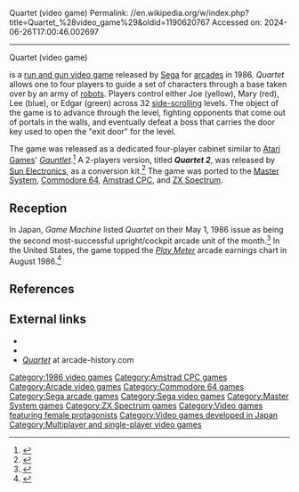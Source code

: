 Quartet (video game)
Permalink: //en.wikipedia.org/w/index.php?title=Quartet_%28video_game%29&oldid=1190620767
Accessed on: 2024-06-26T17:00:46.002697



------
Quartet (video game)
{{Infobox video game
| title = Quartet
| image = Sega_Quartet_arcade_game_flyer.jpg
| caption = Arcade flyer
| developer = [[Sega]]
| publisher = Sega
| designer = [[Rieko Kodama]]
| composer = Katsuhiro Hayashi
| platforms = [[Arcade video game|Arcade]], [[Master System]], [[Amstrad CPC]], [[Commodore 64]], [[ZX Spectrum]]
| released = {{vgrelease|JP|February 1, 1986<ref>{{cite web |title=Quartet (Registration Number PA0000290830) |url=https://cocatalog.loc.gov |website=[[United States Copyright Office]] |access-date=29 May 2021}}</ref>|NA|June 1986<ref>{{cite book |last1=Akagi |first1=Masumi |title=アーケードTVゲームリスト国内•海外編(1971–2005) |trans-title=Arcade TV Game List: Domestic • Overseas Edition (1971–2005) |date=October 13, 2006 |publisher=Amusement News Agency |language=ja |location=Japan |isbn=978-4990251215 |page=131 |url=https://archive.org/details/ArcadeGameList1971-2005/page/n132}}</ref>|EU|1986<ref>{{cite web |title=Video Game Flyers: Quartet, Sega (EU) |url=https://flyers.arcade-museum.com/?page=thumbs&db=videodb&id=5565 |website=The Arcade Flyer Archive |access-date=29 May 2021}}</ref>}}
| modes = 1-4 player multiplayer (1-2 players in ports)
| genre = [[Run and gun video game|Run and gun]]
| arcade system = [[Sega System 16]]
}}

{{nihongo|'''''Quartet'''''|カルテット}} is a [[run and gun video game]] released by [[Sega]] for [[Arcade video game|arcades]] in 1986. ''Quartet'' allows one to four players to guide a set of characters through a base taken over by an army of [[robots]]. Players control either Joe (yellow), Mary (red), Lee (blue), or Edgar (green) across 32 [[side-scrolling]] levels.  The object of the game is to advance through the level, fighting opponents that come out of portals in the walls, and eventually defeat a boss that carries the door key used to open the "exit door" for the level.{{citation needed|date=October 2020}}

The game was released as a dedicated four-player cabinet similar to [[Atari Games]]' ''[[Gauntlet (1985 video game)|Gauntlet]]''.<ref name=cashbox19870117>{{cite journal|title=Coin-Op '86: Putting into perspective the year in review|journal=Cash Box|date=January 17, 1987|url=https://archive.org/details/cashbox50unse_23/page/n51/mode/2up?q=Quartet+Sega}}</ref> A 2-players version, titled '''''Quartet 2''''', was released by [[Sunsoft|Sun Electronics]], as a conversion kit.<ref name=cashbox19861129>{{cite journal|title=Cash Box Tours The AMOA Expo '86 Exhibits|journal=Cash Box|date= November 29, 1986|url=https://archive.org/details/cashbox50unse_18/page/28/mode/2up?q=%22Quartet+2%22}}</ref> The game was ported to the [[Master System]], [[Commodore 64]], [[Amstrad CPC]], and [[ZX Spectrum]].

== Reception ==
In Japan, ''Game Machine'' listed ''Quartet'' on their May 1, 1986 issue as being the second most-successful upright/cockpit arcade unit of the month.<ref>{{cite magazine|title=Game Machine's Best Hit Games 25 - アップライト, コックピット型TVゲーム機 (Upright/Cockpit Videos)|magazine=[[:ja:ゲームマシン|Game Machine]]|issue=283|publisher=[[:ja:アミューズメント通信社|Amusement Press, Inc.]]|date=1 May 1986|page=19|lang=ja}}</ref> In the United States, the game topped the ''[[Play Meter]]'' arcade earnings chart in August 1986.<ref>{{cite magazine |title=National Play Meter |magazine=[[Play Meter]] |date=August 15, 1986 |volume=12 |issue=14 |pages=36–7 |url=https://archive.org/details/play-meter-volume-12-number-14-august-15th-1986-600dpi/Play%20Meter%20-%20Volume%2012%2C%20Number%2014%20-%20August%2015th%201986/page/36/mode/2up}}</ref>

==References==
{{Reflist}}

==External links==
*{{KLOV game|id=9192|name=Quartet}}
*{{WoS game|id=0003969|name=Quartet}}
*[http://www.arcade-history.com/index.php?page=detail&id=2101 ''Quartet''] at arcade-history.com

[[Category:1986 video games]]
[[Category:Amstrad CPC games]]
[[Category:Arcade video games]]
[[Category:Commodore 64 games]]
[[Category:Sega arcade games]]
[[Category:Sega video games]]
[[Category:Master System games]]
[[Category:ZX Spectrum games]]
[[Category:Video games featuring female protagonists]]
[[Category:Video games developed in Japan]]
[[Category:Multiplayer and single-player video games]]


{{Videogame-stub}}